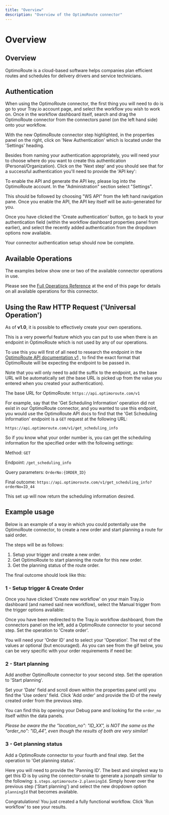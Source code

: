```yaml
---
title: "Overview"
description: "Overview of the OptimoRoute connector"
---
```


# Overview

## Overview

OptimoRoute is a cloud-based software helps companies plan efficient routes and schedules for delivery drivers and service technicians.

## Authentication

When using the OptimoRoute connector, the first thing you will need to do is go to your Tray.io account page, and select the workflow you wish to work on. Once in the workflow dashboard itself, search and drag the OptimoRoute connector from the connectors panel (on the left hand side) onto your workflow.

With the new OptimoRoute connector step highlighted, in the properties panel on the right, click on 'New Authentication' which is located under the 'Settings' heading.

Besides from naming your authentication appropriately, you will need your to choose where do you want to create this authentication (Personal/Organization). Click on the 'Next step' and you should see that for a successful authentication you'll need to provide the 'API key':

To enable the API and generate the API key, please log into the OptimoRoute account. In the "Administration" section select "Settings".

This should be followed by choosing "WS API" from the left hand navigation pane. Once you enable the API, the API key itself will be auto-generated for you.

Once you have clicked the 'Create authentication' button, go to back to your authentication field (within the workflow dashboard properties panel from earlier), and select the recently added authentication from the dropdown options now available.

Your connector authentication setup should now be complete.

## Available Operations

The examples below show one or two of the available connector operations in use.

Please see the [Full Operations Reference](#operationsFull) at the end of this page for details on all available operations for this connector.

## Using the Raw HTTP Request ('Universal Operation')

As of **v1.0**, it is possible to effectively create your own operations.

This is a very powerful feature which you can put to use when there is an endpoint in OptimoRoute which is not used by any of our operations.

To use this you will first of all need to research the endpoint in the [ OptimoRoute API documentation v1](https://optimoroute.com/api/#introduction) , to find the exact format that OptimoRoute will be expecting the endpoint to be passed in.

Note that you will only need to add the suffix to the endpoint, as the base URL will be automatically set (the base URL is picked up from the value you entered when you created your authentication).

The base URL for OptimoRoute: `https://api.optimoroute.com/v1`

For example, say that the 'Get Scheduling Information' operation did not exist in our OptimoRoute connector, and you wanted to use this endpoint, you would use the OptimoRoute API docs to find that the 'Get Scheduling Information' endpoint is a `GET` request at the following URL:

`https://api.optimoroute.com/v1/get_scheduling_info`

So if you know what your order number is, you can get the scheduling information for the specified order with the following settings:

Method: `GET`

Endpoint: `/get_scheduling_info`

Query parameters: `OrderNo:{ORDER_ID}`

Final outcome: `https://api.optimoroute.com/v1/get_scheduling_info?orderNo=ID_44`

This set up will now return the scheduling information desired.

## Example usage

Below is an example of a way in which you could potentially use the OptimoRoute connector, to create a new order and start planning a route for said order.

The steps will be as follows:

1. Setup your trigger and create a new order.
2. Get OptimoRoute to start planning the route for this new order.
3. Get the planning status of the route order.

The final outcome should look like this:

### 1 - Setup trigger & Create Order

Once you have clicked 'Create new workflow' on your main Tray.io dashboard (and named said new workflow), select the Manual trigger from the trigger options available:

Once you have been redirected to the Tray.io workflow dashboard, from the connectors panel on the left, add a OptimoRoute connector to your second step. Set the operation to 'Create order'.

> 

You will need your 'Order ID' and to select your 'Operation'. The rest of the values ar optional (but encouraged). As you can see from the gif below, you can be very specific with your order requirements if need be:

### 2 - Start planning

Add another OptimoRoute connector to your second step. Set the operation to 'Start planning'.

Set your 'Date' field and scroll down within the properties panel until you find the 'Use orders' field. Click 'Add order' and provide the ID of the newly created order from the previous step.

You can find this by opening your Debug pane and looking for the `order_no` itself within the data panels.

*Please be aware the the  "location_no": "ID_XX",  is NOT the same os the  "order_no": "ID_44",  even though the results of both are very similar!*

### 3 - Get planning status

Add a OptimoRoute connector to your fourth and final step. Set the operation to 'Get planning status'.

Here you will need to provide the 'Panning ID'. The best and simplest way to get this ID is by using the connector-snake to generate a jsonpath similar to the following: `$.steps.optimoroute-2.planningId`. Simply hover over the previous step ('Start planning') and select the new dropdown option `planningId` that becomes available.

Congratulations! You just created a fully functional workflow. Click 'Run workflow' to see your results.
